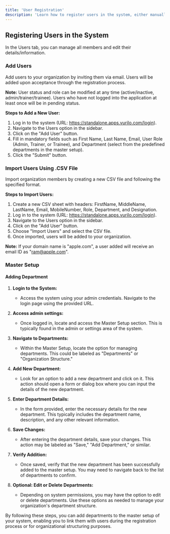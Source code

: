 ```yaml
---
title: 'User Registration'
description: 'Learn how to register users in the system, either manually or by importing via a CSV file.'
---
```


## Registering Users in the System

In the Users tab, you can manage all members and edit their details/information.

### Add Users

Add users to your organization by inviting them via email. Users will be added upon acceptance through the registration process.

**Note:** User status and role can be modified at any time (active/inactive, admin/trainer/trainee). Users who have not logged into the application at least once will be in pending status.

**Steps to Add a New User:**
1. Log in to the system (URL: https://standalone.apps.vurilo.com/login).
2. Navigate to the Users option in the sidebar.
3. Click on the "Add User" button.
4. Fill in mandatory fields such as First Name, Last Name, Email, User Role (Admin, Trainer, or Trainee), and Department (select from the predefined departments in the master setup).
5. Click the "Submit" button.

### Import Users Using .CSV File

Import organization members by creating a new CSV file and following the specified format.

**Steps to Import Users:**
1. Create a new CSV sheet with headers: FirstName, MiddleName, LastName, Email, MobileNumber, Role, Department, and Designation.
2. Log in to the system (URL: https://standalone.apps.vurilo.com/login).
3. Navigate to the Users option in the sidebar.
4. Click on the "Add User" button.
5. Choose "Import Users" and select the CSV file.
6. Once imported, users will be added to your organization.

**Note:** If your domain name is "apple.com", a user added will receive an email ID as "ram@apple.com".

### Master Setup

#### Adding Department

1. **Login to the System:**
   - Access the system using your admin credentials. Navigate to the login page using the provided URL.

2. **Access admin settings:**
   - Once logged in, locate and access the Master Setup section. This is typically found in the admin or settings area of the system.

3. **Navigate to Departments:**
   - Within the Master Setup, locate the option for managing departments. This could be labeled as "Departments" or "Organization Structure."

4. **Add New Department:**
   - Look for an option to add a new department and click on it. This action should open a form or dialog box where you can input the details of the new department.

5. **Enter Department Details:**
   - In the form provided, enter the necessary details for the new department. This typically includes the department name, description, and any other relevant information.

6. **Save Changes:**
   - After entering the department details, save your changes. This action may be labeled as "Save," "Add Department," or similar.

7. **Verify Addition:**
   - Once saved, verify that the new department has been successfully added to the master setup. You may need to navigate back to the list of departments to confirm.

8. **Optional: Edit or Delete Departments:**
   - Depending on system permissions, you may have the option to edit or delete departments. Use these options as needed to manage your organization's department structure.

By following these steps, you can add departments to the master setup of your system, enabling you to link them with users during the registration process or for organizational structuring purposes.
